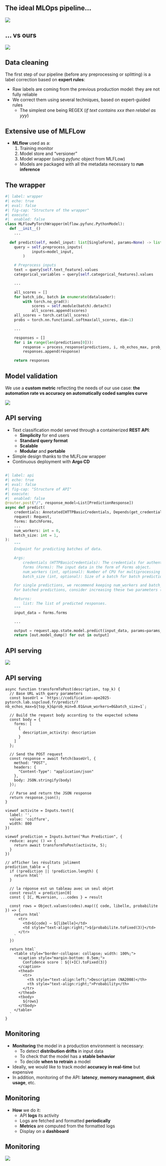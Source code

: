## The ideal MLOps pipeline...

![](https://www.ml4devs.com/images/illustrations/ml-lifecycle-mlops-eternal-knot.webp)


## ... vs ours

![](../img/MLOps-pipeline.png)

## Data cleaning


The first step of our pipeline (before any preprocessing or splitting) is a label correction based on [**expert rules**]{.orange}:

::: {.incremental}
- Raw labels are coming from the previous production model: they are not fully reliable
- We correct them using several techniques, based on expert-guided rules
  - The simplest one being REGEX (_if text contains xxx then relabel as yyy_)
:::

## Extensive use of MLFLow

::: {.incremental}
- [**MLflow**]{.orange} used as a:
  1. Training monitor
  2. Model store and "versioner"
  3. Model wrapper (using _pyfunc_ object from MLFLow)
    - Models are packaged with all the metadata necessary to [**run inference**]{.orange}
:::

## The wrapper {.scrollable}

```python
#| label: wrapper
#| echo: true
#| eval: false
#| fig-cap: "Structure of the wrapper"
#| execute: 
#|  enabled: false
class MLFlowPyTorchWrapper(mlflow.pyfunc.PythonModel):
  def __init__()
    ...
  
  def predict(self, model_input: list[SingleForm], params=None) -> list[PredictionResponse]:
    query = self.preprocess_inputs(
            inputs=model_input,
        )

    # Preprocess inputs
    text = query[self.text_feature].values
    categorical_variables = query[self.categorical_features].values

    ...

    all_scores = []
    for batch_idx, batch in enumerate(dataloader):
        with torch.no_grad():
            scores = self.module(batch).detach()
            all_scores.append(scores)
    all_scores = torch.cat(all_scores)
    probs = torch.nn.functional.softmax(all_scores, dim=1)

    ...

    responses = []
    for i in range(len(predictions[0])):
        response = process_response(predictions, i, nb_echos_max, prob_min, self.libs)
        responses.append(response)

    return responses
```

## Model validation

We use a [**custom metric**]{.orange} reflecting the needs of our use case: [**the automation rate vs accuracy on automatically coded samples curve**]{.orange}

![](../img/automatic_coding_accuracy_curve.png)

## API serving

- Text classification model served through a containerized [**REST API**]{.orange}:
  - [**Simplicity**]{.blue2} for end users
  - [**Standard query format**]{.blue2}
  - [**Scalable**]{.blue2}
  - [**Modular**]{.blue2} and [**portable**]{.blue2}
- Simple design thanks to the MLFLow wrapper
- Continuous deployment with [**Argo CD**]{.orange}

## {.scrollable}

```python
#| label: api
#| echo: true
#| eval: false
#| fig-cap: "Structure of API"
#| execute: 
#|  enabled: false
@router.post("/", response_model=List[PredictionResponse])
async def predict(
    credentials: Annotated[HTTPBasicCredentials, Depends(get_credentials)],
    request: Request,
    forms: BatchForms,
    ...
    num_workers: int = 0,
    batch_size: int = 1,
):
    """
    Endpoint for predicting batches of data.

    Args:
        credentials (HTTPBasicCredentials): The credentials for authentication.
        forms (Forms): The input data in the form of Forms object.
        num_workers (int, optional): Number of CPU for multiprocessing in Dataloader. Defaults to 1.
        batch_size (int, optional): Size of a batch for batch prediction.

    For single predictions, we recommend keeping num_workers and batch_size to 1 for better performance.
    For batched predictions, consider increasing these two parameters (num_workers can range from 4 to 12, batch size can be increased up to 256) to optimize performance.

    Returns:
        list: The list of predicted responses.
    """
    input_data = forms.forms

    ...

    output = request.app.state.model.predict(input_data, params=params_dict)
    return [out.model_dump() for out in output]
```

## API serving

![](../img/api-datalab.png){fig-align="center"}


## API serving


```ojs
async function transformToPost(description, top_k) {
  // Base URL with query parameters
  const baseUrl = `https://codification-ape2025-pytorch.lab.sspcloud.fr/predict/?nb_echos_max=${top_k}&prob_min=0.01&num_workers=0&batch_size=1`;

  // Build the request body according to the expected schema
  const body = {
    forms: [
      {
        description_activity: description
      }
    ]
  };

  // Send the POST request
  const response = await fetch(baseUrl, {
    method: "POST",
    headers: {
      "Content-Type": "application/json"
    },
    body: JSON.stringify(body)
  });

  // Parse and return the JSON response
  return response.json();
}
```



```ojs
viewof activite = Inputs.text({
  label: '',
  value: 'coiffure',
  width: 800
})

viewof prediction = Inputs.button("Run Prediction", {
  reduce: async () => {
    return await transformToPost(activite, 5);
  }
})

// afficher les résultats joliment
prediction_table = {
  if (!prediction || !prediction.length) {
    return html``
  }

  // la réponse est un tableau avec un seul objet
  const result = prediction[0]
  const { IC, MLversion, ...codes } = result

  const rows = Object.values(codes).map(({ code, libelle, probabilite }) => {
    return html`
      <tr>
        <td>${code} – ${libelle}</td>
        <td style="text-align:right;">${probabilite.toFixed(3)}</td>
      </tr>
    `
  })

  return html`
    <table style="border-collapse: collapse; width: 100%;">
      <caption style="margin-bottom: 0.5em;">
        Confidence score : ${(+IC).toFixed(3)}
      </caption>
      <thead>
        <tr>
          <th style="text-align:left;">Description (NA2008)</th>
          <th style="text-align:right;">Probability</th>
        </tr>
      </thead>
      <tbody>
        ${rows}
      </tbody>
    </table>
  `
}
```

## Monitoring 

::: {.incremental}
- [**Monitoring**]{.orange} the model in a production environment is necessary:
  - To detect [**distribution drifts**]{.blue2} in input data
  - To check that the model has a [**stable behavior**]{.blue2}
  - To decide [**when to retrain**]{.blue2} a model
- Ideally, we would like to track model [**accuracy in real-time**]{.orange} but expensive
- In addition, monitoring of the API: [**latency**]{.orange}, [**memory managment**]{.orange}, [**disk usage**]{.orange}, etc.
:::

## Monitoring 

- [**How**]{.orange} we do it:
  - API [**logs**]{.blue2} its activity
  - Logs are fetched and formatted [**periodically**]{.blue2}
  - [**Metrics**]{.blue2} are computed from the formatted logs
  - Display on a [**dashboard**]{.blue2}

## Monitoring 

![](../img/monitoring-datalab){fig-align="center"}